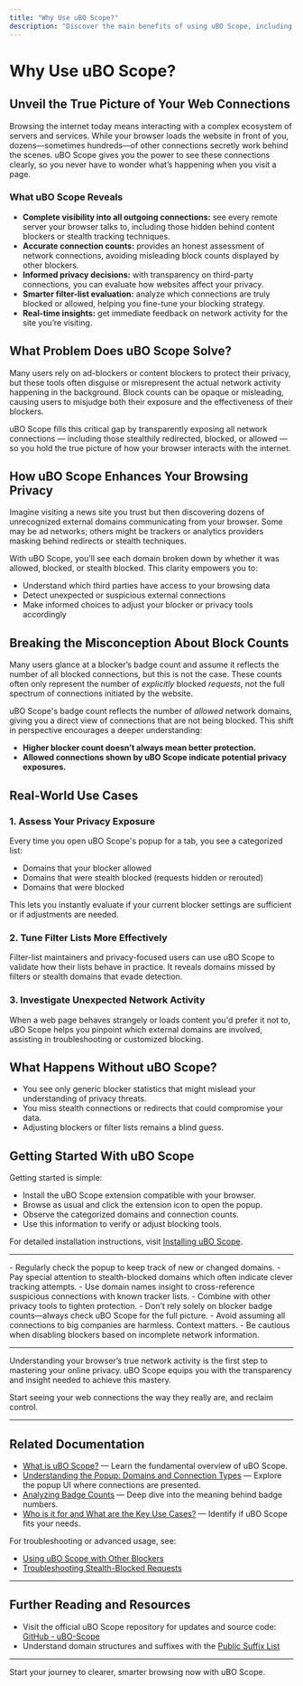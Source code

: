 ```yaml
---
title: "Why Use uBO Scope?"
description: "Discover the main benefits of using uBO Scope, including its role in exposing network connections, debunking misconceptions about blocker counts, and aiding in smarter privacy and filter-list evaluation."
---
```


# Why Use uBO Scope?

## Unveil the True Picture of Your Web Connections

Browsing the internet today means interacting with a complex ecosystem of servers and services. While your browser loads the website in front of you, dozens—sometimes hundreds—of other connections secretly work behind the scenes. uBO Scope gives you the power to see these connections clearly, so you never have to wonder what’s happening when you visit a page.

### What uBO Scope Reveals
- **Complete visibility into all outgoing connections:** see every remote server your browser talks to, including those hidden behind content blockers or stealth tracking techniques.
- **Accurate connection counts:** provides an honest assessment of network connections, avoiding misleading block counts displayed by other blockers.
- **Informed privacy decisions:** with transparency on third-party connections, you can evaluate how websites affect your privacy.
- **Smarter filter-list evaluation:** analyze which connections are truly blocked or allowed, helping you fine-tune your blocking strategy.
- **Real-time insights:** get immediate feedback on network activity for the site you’re visiting.

## What Problem Does uBO Scope Solve?

Many users rely on ad-blockers or content blockers to protect their privacy, but these tools often disguise or misrepresent the actual network activity happening in the background. Block counts can be opaque or misleading, causing users to misjudge both their exposure and the effectiveness of their blockers.

uBO Scope fills this critical gap by transparently exposing all network connections —
including those stealthily redirected, blocked, or allowed — so you hold the true picture of how your browser interacts with the internet.

## How uBO Scope Enhances Your Browsing Privacy

Imagine visiting a news site you trust but then discovering dozens of unrecognized external domains communicating from your browser. Some may be ad networks; others might be trackers or analytics providers masking behind redirects or stealth techniques.

With uBO Scope, you’ll see each domain broken down by whether it was allowed, blocked, or stealth blocked. This clarity empowers you to:
- Understand which third parties have access to your browsing data
- Detect unexpected or suspicious external connections
- Make informed choices to adjust your blocker or privacy tools accordingly

## Breaking the Misconception About Block Counts

Many users glance at a blocker’s badge count and assume it reflects the number of all blocked connections, but this is not the case. These counts often only represent the number of *explicitly* blocked *requests*, not the full spectrum of connections initiated by the website.

uBO Scope's badge count reflects the number of *allowed* network domains, giving you a direct view of connections that are not being blocked. This shift in perspective encourages a deeper understanding:

- **Higher blocker count doesn’t always mean better protection.**
- **Allowed connections shown by uBO Scope indicate potential privacy exposures.**

## Real-World Use Cases

### 1. Assess Your Privacy Exposure
Every time you open uBO Scope's popup for a tab, you see a categorized list:
- Domains that your blocker allowed
- Domains that were stealth blocked (requests hidden or rerouted)
- Domains that were blocked

This lets you instantly evaluate if your current blocker settings are sufficient or if adjustments are needed.

### 2. Tune Filter Lists More Effectively
Filter-list maintainers and privacy-focused users can use uBO Scope to validate how their lists behave in practice. It reveals domains missed by filters or stealth domains that evade detection.

### 3. Investigate Unexpected Network Activity
When a web page behaves strangely or loads content you'd prefer it not to, uBO Scope helps you pinpoint which external domains are involved, assisting in troubleshooting or customized blocking.

## What Happens Without uBO Scope?
- You see only generic blocker statistics that might mislead your understanding of privacy threats.
- You miss stealth connections or redirects that could compromise your data.
- Adjusting blockers or filter lists remains a blind guess.

## Getting Started With uBO Scope
Getting started is simple:

- Install the uBO Scope extension compatible with your browser.
- Browse as usual and click the extension icon to open the popup.
- Observe the categorized domains and connection counts.
- Use this information to verify or adjust blocking tools.

For detailed installation instructions, visit [Installing uBO Scope](/getting-started/installation-and-setup/installing-ubo-scope).

---

<Accordion title="Tips for Using uBO Scope Effectively">
- Regularly check the popup to keep track of new or changed domains.
- Pay special attention to stealth-blocked domains which often indicate clever tracking attempts.
- Use domain names insight to cross-reference suspicious connections with known tracker lists.
- Combine with other privacy tools to tighten protection.
</Accordion>

<Accordion title="Common Pitfalls to Avoid">
- Don’t rely solely on blocker badge counts—always check uBO Scope for the full picture.
- Avoid assuming all connections to big companies are harmless. Context matters.
- Be cautious when disabling blockers based on incomplete network information.
</Accordion>

---

Understanding your browser’s true network activity is the first step to mastering your online privacy. uBO Scope equips you with the transparency and insight needed to achieve this mastery.

Start seeing your web connections the way they really are, and reclaim control.

---

## Related Documentation
- [What is uBO Scope?](/overview/introduction-and-value/product-overview) — Learn the fundamental overview of uBO Scope.
- [Understanding the Popup: Domains and Connection Types](/guides/core-workflows/understanding-the-popup) — Explore the popup UI where connections are presented.
- [Analyzing Badge Counts](/guides/core-workflows/badge-counts-and-what-they-mean) — Deep dive into the meaning behind badge numbers.
- [Who is it for and What are the Key Use Cases?](/overview/introduction-and-value/target-audience-use-cases) — Identify if uBO Scope fits your needs.

For troubleshooting or advanced usage, see:
- [Using uBO Scope with Other Blockers](/guides/advanced-usage-patterns/using-ubo-scope-with-other-blockers)
- [Troubleshooting Stealth-Blocked Requests](/guides/advanced-usage-patterns/troubleshooting-and-understanding-stealth)

---

## Further Reading and Resources
- Visit the official uBO Scope repository for updates and source code: [GitHub - uBO-Scope](https://github.com/gorhill/uBO-Scope)
- Understand domain structures and suffixes with the [Public Suffix List](https://publicsuffix.org/)

---

Start your journey to clearer, smarter browsing now with uBO Scope.